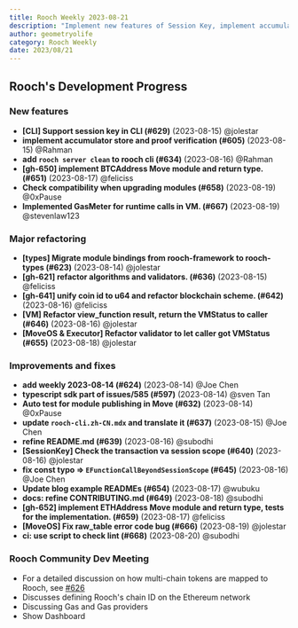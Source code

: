 ```yaml
---
title: Rooch Weekly 2023-08-21
description: "Implement new features of Session Key, implement accumulator storage, implement GasMeter, add new CLI commands, refactor framework and validator, optimize and improve related documents"
author: geometryolife
category: Rooch Weekly
date: 2023/08/21
---
```



<PostHeader />

## Rooch's Development Progress

### New features

- **[CLI] Support session key in CLI (#629)** (2023-08-15) @jolestar
- **implement accumulator store and proof verification (#605)** (2023-08-15) @Rahman
- **add `rooch server clean` to rooch cli (#634)** (2023-08-16) @Rahman
- **[gh-650] implement BTCAddress Move module and return type. (#651)** (2023-08-17) @feliciss
- **Check compatibility when upgrading modules (#658)** (2023-08-19) @0xPause
- **Implemented GasMeter for runtime calls in VM. (#667)** (2023-08-19) @stevenlaw123

### Major refactoring

- **[types] Migrate module bindings from rooch-framework to rooch-types (#623)** (2023-08-14) @jolestar
- **[gh-621] refactor algorithms and validators. (#636)** (2023-08-15) @feliciss
- **[gh-641] unify coin id to u64 and refactor blockchain scheme. (#642)** (2023-08-16) @feliciss
- **[VM] Refactor view_function result, return the VMStatus to caller (#646)** (2023-08-16) @jolestar
- **[MoveOS & Executor] Refactor validator to let caller got VMStatus (#655)** (2023-08-18) @jolestar

### Improvements and fixes

- **add weekly 2023-08-14 (#624)** (2023-08-14) @Joe Chen
- **typescript sdk part of issues/585 (#597)** (2023-08-14) @sven Tan
- **Auto test for module publishing in Move (#632)** (2023-08-14) @0xPause
- **update `rooch-cli.zh-CN.mdx` and translate it (#637)** (2023-08-15) @Joe Chen
- **refine README.md (#639)** (2023-08-16) @subodhi
- **[SessionKey] Check the transaction va session scope (#640)** (2023-08-16) @jolestar
- **fix const typo => `EFunctionCallBeyondSessionScope` (#645)** (2023-08-16) @Joe Chen
- **Update blog example READMEs (#654)** (2023-08-17) @wubuku
- **docs: refine CONTRIBUTING.md (#649)** (2023-08-18) @subodhi
- **[gh-652] implement ETHAddress Move module and return type, tests for the implementation. (#659)** (2023-08-17) @feliciss
- **[MoveOS] Fix raw_table error code bug (#666)** (2023-08-19) @jolestar
- **ci: use script to check lint (#668)** (2023-08-20) @subodhi

### Rooch Community Dev Meeting

- For a detailed discussion on how multi-chain tokens are mapped to Rooch, see [#626](https://github.com/rooch-network/rooch/issues/626)
- Discusses defining Rooch's chain ID on the Ethereum network
- Discussing Gas and Gas providers
- Show Dashboard
